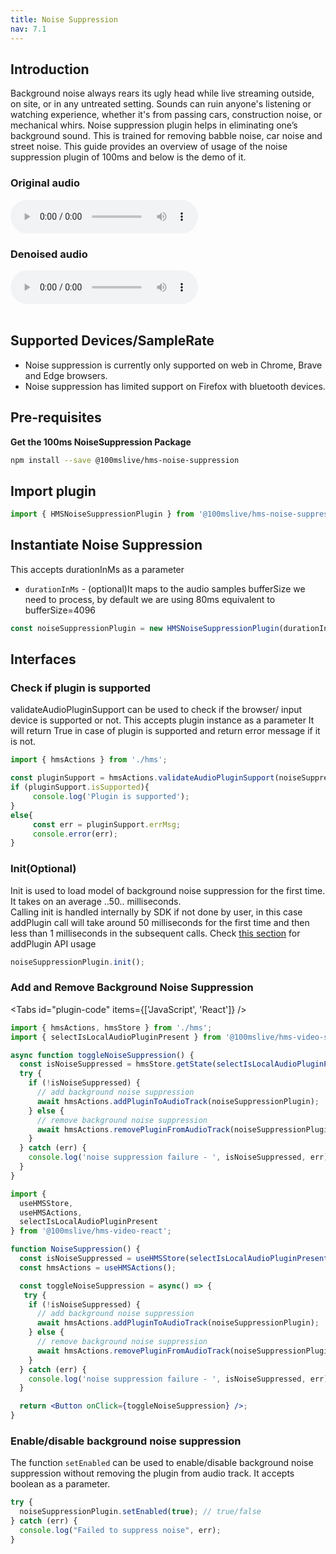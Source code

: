 ```yaml
---
title: Noise Suppression
nav: 7.1
---
```


## Introduction
Background noise always rears its ugly head while live streaming outside, on site, or in any untreated setting. Sounds can ruin anyone's listening or watching experience, whether it's from passing cars, construction noise, or mechanical whirs.
Noise suppression plugin helps in eliminating one’s background sound. This is trained for removing babble noise, car noise and street noise.
This guide provides an overview of usage of the noise suppression plugin of 100ms and below is the demo of it.

### Original audio

<audio controls>
  <source src="/docs/audio/testMusic.wav" type="audio/ogg"/>
</audio>

### Denoised audio

<audio controls>
  <source src="/docs/audio/testdenoisedMusic.wav" type="audio/ogg"/>
</audio>

<br/>
<br/>

## Supported Devices/SampleRate

-   Noise suppression is currently only supported on web in Chrome, Brave and Edge browsers.
-   Noise suppression has limited support on Firefox with bluetooth devices.

## Pre-requisites

**Get the 100ms NoiseSuppression Package**

```bash
npm install --save @100mslive/hms-noise-suppression
```

## Import plugin

```jsx
import { HMSNoiseSuppressionPlugin } from '@100mslive/hms-noise-suppression';
```

## Instantiate Noise Suppression

This accepts durationInMs as a parameter
- `durationInMs` - (optional)It maps to the audio samples bufferSize we need to process, by default we are using 80ms equivalent to bufferSize=4096

```jsx
const noiseSuppressionPlugin = new HMSNoiseSuppressionPlugin(durationInMs);
```

## Interfaces

### Check if plugin is supported

validateAudioPluginSupport can be used to check if the browser/ input device is supported or not.
This accepts plugin instance as a parameter
It will return True in case of plugin is supported and return error message if it is not.

```jsx
import { hmsActions } from './hms';

const pluginSupport = hmsActions.validateAudioPluginSupport(noiseSuppressionPlugin);
if (pluginSupport.isSupported){
     console.log('Plugin is supported');
}
else{
     const err = pluginSupport.errMsg;
     console.error(err);
}
```

### Init(Optional)

Init is used to load model of background noise suppression for the first time.
It takes on an average ..50.. milliseconds.<br/>
Calling init is handled internally by SDK if not done by user, in this case addPlugin call will
take around 50 milliseconds for the first time and then less than 1 milliseconds in the subsequent calls.
Check [this section](#start-and-stop-noise-suppression) for addPlugin API usage

```jsx
noiseSuppressionPlugin.init();
```

### Add and Remove Background Noise Suppression

<Tabs id="plugin-code" items={['JavaScript', 'React']} />

<Tab id='plugin-code-0'>

```js
import { hmsActions, hmsStore } from './hms';
import { selectIsLocalAudioPluginPresent } from '@100mslive/hms-video-store';

async function toggleNoiseSuppression() {
  const isNoiseSuppressed = hmsStore.getState(selectIsLocalAudioPluginPresent(noiseSuppressionPlugin.getName()));
  try {
    if (!isNoiseSuppressed) {
      // add background noise suppression
      await hmsActions.addPluginToAudioTrack(noiseSuppressionPlugin);
    } else {
      // remove background noise suppression
      await hmsActions.removePluginFromAudioTrack(noiseSuppressionPlugin);
    }
  } catch (err) {
    console.log('noise suppression failure - ', isNoiseSuppressed, err);
  }
}
```

</Tab>

<Tab id='plugin-code-1'>

```jsx
import {
  useHMSStore,
  useHMSActions,
  selectIsLocalAudioPluginPresent
} from '@100mslive/hms-video-react';

function NoiseSuppression() {
  const isNoiseSuppressed = useHMSStore(selectIsLocalAudioPluginPresent(noiseSuppressionPlugin.getName());
  const hmsActions = useHMSActions();

  const toggleNoiseSuppression = async() => {
   try {
    if (!isNoiseSuppressed) {
      // add background noise suppression
      await hmsActions.addPluginToAudioTrack(noiseSuppressionPlugin);
    } else {
      // remove background noise suppression
      await hmsActions.removePluginFromAudioTrack(noiseSuppressionPlugin);
    }
  } catch (err) {
    console.log('noise suppression failure - ', isNoiseSuppressed, err);
  }

  return <Button onClick={toggleNoiseSuppression} />;
}
```

</Tab>

### Enable/disable background noise suppression

The function `setEnabled` can be used to enable/disable background noise suppression without removing the plugin from audio track.
It accepts boolean as a parameter.

```jsx
try {
  noiseSuppressionPlugin.setEnabled(true); // true/false
} catch (err) {
  console.log("Failed to suppress noise", err);
}
```




